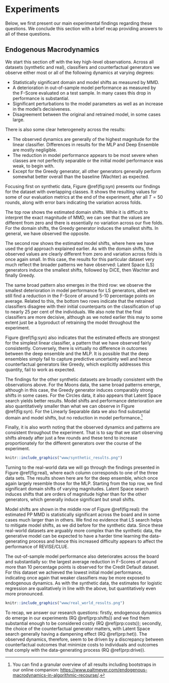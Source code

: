 # Experiments {#empirical-2}

Below, we first present our main experimental findings regarding these questions. We conclude this section with a brief recap providing answers to all of these questions.

## Endogenous Macrodynamics

We start this section off with the key high-level observations. Across all datasets (synthetic and real), classifiers and counterfactual generators we observe either most or all of the following dynamics at varying degrees:

- Statistically significant domain and model shifts as measured by MMD. 
- A deterioration in out-of-sample model performance as measured by the F-Score evaluated on a test sample. In many cases this drop in performance is substantial.
- Significant perturbations to the model parameters as well as an increase in the model's decisiveness.
- Disagreement between the original and retrained model, in some cases large.

There is also some clear heterogeneity across the results: 

- The observed dynamics are generally of the highest magnitude for the linear classifier. Differences in results for the MLP and Deep Ensemble are mostly negligible. 
- The reduction in model performance appears to be most severe when classes are not perfectly separable or the initial model performance was weak, to begin with.
- Except for the Greedy generator, all other generators generally perform somewhat better overall than the baseline (Wachter) as expected. 

Focusing first on synthetic data, Figure \@ref(fig:syn) presents our findings for the dataset with overlapping classes. It shows the resulting values for some of our evaluation metrics at the end of the experiment, after all $T=50$ rounds, along with error bars indicating the variation across folds. 

The top row shows the estimated domain shifts. While it is difficult to interpret the exact magnitude of MMD, we can see that the values are different from zero and there is essentially no variation across our five folds. For the domain shifts, the Greedy generator induces the smallest shifts. In general, we have observed the opposite. 

The second row shows the estimated model shifts, where here we have used the grid approach explained earlier. As with the domain shifts, the observed values are clearly different from zero and variation across folds is once again small. In this case, the results for this particular dataset very much reflect the broader patterns we have observed: Latent Space (LS) generators induce the smallest shifts, followed by DiCE, then Wachter and finally Greedy. 

The same broad pattern also emerges in the third row: we observe the smallest deterioration in model performance for LS generators, albeit we still find a reduction in the F-Score of around 5-10 percentage points on average. Related to this, the bottom two rows indicate that the retrained classifiers disagree with their initial counterparts on the classification of up to nearly 25 per cent of the individuals. We also note that the final classifiers are more decisive, although as we noted earlier this may to some extent just be a byproduct of retraining the model throughout the experiment. 

Figure \@ref(fig:syn) also indicates that the estimated effects are strongest for the simplest linear classifier, a pattern that we have observed fairly consistently. Conversely, there is virtually no difference in outcomes between the deep ensemble and the MLP. It is possible that the deep ensembles simply fail to capture predictive uncertainty well and hence counterfactual generators like Greedy, which explicitly addresses this quantity, fail to work as expected.

The findings for the other synthetic datasets are broadly consistent with the observations above. For the Moons data, the same broad patterns emerge, although in this case, the Greedy generator induces comparably strong shifts in some cases. For the Circles data, it also appears that Latent Space search yields better results. Model shifts and performance deterioration are also quantitatively smaller than what we can observe in Figure \@ref(fig:syn). For the Linearly Separable data we also find substantial domain and model shifts, but no reduction in model performance.^[You can find a granular overview of all results including bootstraps in our online companion: [https://www.paltmeyer.com/endogenous-macrodynamics-in-algorithmic-recourse/](https://www.paltmeyer.com/endogenous-macrodynamics-in-algorithmic-recourse/).] 

Finally, it is also worth noting that the observed dynamics and patterns are consistent throughout the experiment. That is to say that we start observing shifts already after just a few rounds and these tend to increase proportionately for the different generators over the course of the experiment.

```r
knitr::include_graphics("www/synthetic_results.png")
```

Turning to the real-world data we will go through the findings presented in Figure \@ref(fig:real), where each column corresponds to one of the three data sets. The results shown here are for the deep ensemble, which once again largely resemble those for the MLP. Starting from the top row, we find significant domain shifts of varying magnitudes. Latent Space search induces shifts that are orders of magnitude higher than for the other generators, which generally induce significant but small shifts. 

Model shifts are shown in the middle row of Figure \@ref(fig:real): the estimated PP MMD is statistically significant across the board and in some cases much larger than in others. We find no evidence that LS search helps to mitigate model shifts, as we did before for the synthetic data. Since these real-world datasets are arguably more complex than the synthetic data, the generative model can be expected to have a harder time learning the data-generating process and hence this increased difficulty appears to affect the performance of REVISE/CLUE. 

The out-of-sample model performance also deteriorates across the board and substantially so: the largest average reduction in F-Scores of around more than 10 percentage points is observed for the Credit Default dataset. For this dataset we achieved the lowest initial model performance, indicating once again that weaker classifiers may be more exposed to endogenous dynamics. As with the synthetic data, the estimates for logistic regression are qualitatively in line with the above, but quantitatively even more pronounced.

```r
knitr::include_graphics("www/real_world_results.png")
```

To recap, we answer our research questions: firstly, endogenous dynamics do emerge in our experiments (RQ \@ref(prp:shifts)) and we find them substantial enough to be considered costly (RQ \@ref(prp:costs)); secondly, the choice of the counterfactual generator matters, with Latent Space search generally having a dampening effect (RQ \@ref(prp:het)). The observed dynamics, therefore, seem to be driven by a discrepancy between counterfactual outcomes that minimize costs to individuals and outcomes that comply with the data-generating process (RQ \@ref(prp:drive)). 

